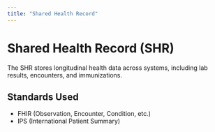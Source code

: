 ```yaml
---
title: "Shared Health Record"
---
```


# Shared Health Record (SHR)

The SHR stores longitudinal health data across systems, including lab results, encounters, and immunizations.

## Standards Used
- FHIR (Observation, Encounter, Condition, etc.)
- IPS (International Patient Summary)
